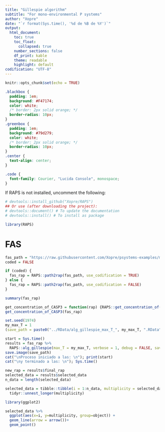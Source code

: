 ```yaml
---
title: "Gillespie algorithm"
subtitle: "For mono-environmental P systems"
author: "Xopre"
date: "`r format(Sys.time(), '%d de %B de %Y')`"
output: 
  html_document:
    toc: true
    toc_float: 
      collapsed: true
    number_sections: false 
    df_print: kable
    theme: readable
    highlight: default 
codification: "UTF-8"
---
```


```r
knitr::opts_chunk$set(echo = TRUE)
```

```css
.blackbox {
  padding: 1em;
  background: #F47174;
  color: white;
  /* border: 2px solid orange; */
  border-radius: 10px;
}
.greenbox {
  padding: 1em;
  background: #79d279;
  color: white;
  /* border: 2px solid orange; */
  border-radius: 10px;
}
.center {
  text-align: center;
}

.code {
  font-family: Courier, "Lucida Console", monospace;
}
```

If RAPS is not installed, uncomment the following:
```r
# devtools::install_github("Xopre/RAPS")
## Or use (after downloading the project):
# devtools::document() # To update the documentation
# devtools::install() # To install as package
```

```r
library(RAPS)
```

# FAS
```r
fas_path = "https://raw.githubusercontent.com/Xopre/psystems-examples/main/plingua-5.0/RAPS/BIG/FAS.xml"
coded = FALSE

if (coded) {
  fas_rap = RAPS::path2rap(fas_path, use_codification = TRUE)
} else {
  fas_rap = RAPS::path2rap(fas_path, use_codification = FALSE)
}

summary(fas_rap)
```

```r
get_concentration_of_CASP3 = function(rap) {RAPS::get_concentration_of(rap, membrane_id = "c", chosen_object = "CASP3", is_coded = coded)}
get_concentration_of_CASP3(fas_rap)
```
```r
set.seed(1974)
my_max_T = 1
(save_path = paste0("../RData/alg_gillespie_max_T_", my_max_T, ".RData"))
```


```r
start = Sys.time()
results = fas_rap %>%
  RAPS::alg_gillespie(max_T = my_max_T, verbose = 1, debug = FALSE, save_each = get_concentration_of_CASP3)
save.image(save_path)
cat("\nProceso iniciado a las: \n"); print(start)
cat("\ny terminado a las: \n"); Sys.time()
```

```r
new_rap = results$final_rap
selected_data = results$selected_data
n_data = length(selected_data)

selected_data = tibble::tibble(i = 1:n_data, multiplicity = selected_data) %>% 
  tidyr::unnest_longer(multiplicity)
```


```r
library(ggplot2)

selected_data %>%
  ggplot(aes(x=i, y=multiplicity, group=object)) +
  geom_line(arrow = arrow())+
  geom_point()
```
